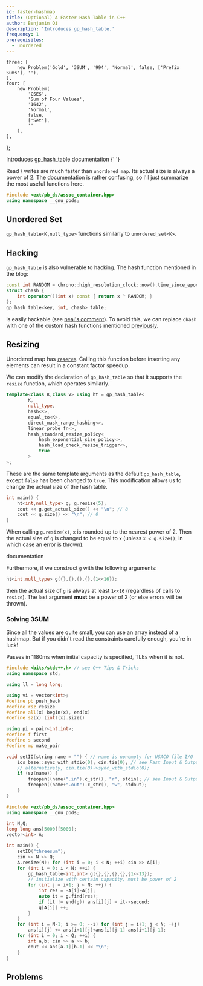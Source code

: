 ```yaml
---
id: faster-hashmap
title: (Optional) A Faster Hash Table in C++
author: Benjamin Qi
description: 'Introduces gp_hash_table.'
frequency: 1
prerequisites:
  - unordered
---
```


	three: [
		new Problem('Gold', '3SUM', '994', 'Normal', false, ['Prefix Sums'], ''),
	],
	four: [
		new Problem(
			'CSES',
			'Sum of Four Values',
			'1642',
			'Normal',
			false,
			['Set'],
			''
		),
	],
};

<Resources>
	<Resource
		source="CF"
		url="https://codeforces.com/blog/entry/60737"
		title="Chilli - Order of magnitude faster hash tables"
		starred
	>
		Introduces gp_hash_table
	</Resource>
	<Resource
		source="GCC"
		url="https://gcc.gnu.org/onlinedocs/libstdc++/ext/pb_ds/gp_hash_table.html#Resize_Policy566860465"
		title="gp_hash_table Interface"
	>
		documentation
	</Resource>
	<Resource
		source="Benq (from KACTL)"
		title="HashMap"
		url="https://github.com/bqi343/USACO/blob/master/Implementations/content/data-structures/STL%20(5)/HashMap.h"
		starred
	>
		{' '}
	</Resource>
</Resources>

<br />

Read / writes are much faster than `unordered_map`. Its actual size is always a
power of 2. The documentation is rather confusing, so I'll just summarize the
most useful functions here.

```cpp
#include <ext/pb_ds/assoc_container.hpp>
using namespace __gnu_pbds;
```

## Unordered Set

`gp_hash_table<K,null_type>` functions similarly to `unordered_set<K>`.

## Hacking

`gp_hash_table` is also vulnerable to hacking. The hash function mentioned in
the blog:

```cpp
const int RANDOM = chrono::high_resolution_clock::now().time_since_epoch().count();
struct chash {
	int operator()(int x) const { return x ^ RANDOM; }
};
gp_hash_table<key, int, chash> table;
```

is easily hackable (see
[neal's comment](https://codeforces.com/blog/entry/60737?#comment-454122)). To
avoid this, we can replace `chash` with one of the custom hash functions
mentioned [previously](/gold/unordered#another-hash-function).

## Resizing

Unordered map has
[`reserve`](http://www.cplusplus.com/reference/unordered_map/unordered_map/reserve/).
Calling this function before inserting any elements can result in a constant
factor speedup.

We can modify the declaration of `gp_hash_table` so that it supports the
`resize` function, which operates similarly.

```cpp
template<class K,class V> using ht = gp_hash_table<
		K,
		null_type,
		hash<K>,
		equal_to<K>,
		direct_mask_range_hashing<>,
		linear_probe_fn<>,
		hash_standard_resize_policy<
			hash_exponential_size_policy<>,
			hash_load_check_resize_trigger<>,
			true
		>
>;
```

These are the same template arguments as the default `gp_hash_table`, except
`false` has been changed to `true`. This modification allows us to change the
actual size of the hash table.

```cpp
int main() {
	ht<int,null_type> g; g.resize(5);
	cout << g.get_actual_size() << "\n"; // 8
	cout << g.size() << "\n"; // 0
}
```

When calling `g.resize(x)`, `x` is rounded up to the nearest power of 2. Then
the actual size of `g` is changed to be equal to `x` (unless `x < g.size()`, in
which case an error is thrown).

<Resources>
	<Resource
		source="GCC"
		url="https://gcc.gnu.org/onlinedocs/libstdc++/ext/pb_ds/hash_standard_resize_policy.html"
		title="Resize Policy"
	>
		documentation
	</Resource>
</Resources>

Furthermore, if we construct `g` with the following arguments:

```cpp
ht<int,null_type> g({},{},{},{},{1<<16});
```

then the actual size of `g` is always at least `1<<16` (regardless of calls to
`resize`). The last argument **must** be a power of 2 (or else errors will be
thrown).

### Solving 3SUM

<FocusProblem problem={problems.three[0]} />

Since all the values are quite small, you can use an array instead of a hashmap.
But if you didn't read the constraints carefully enough, you're in luck!

<Spoiler title="Solution">

<Warning>

Passes in 1180ms when initial capacity is specified, TLEs when it is not.

</Warning>

```cpp
#include <bits/stdc++.h> // see C++ Tips & Tricks
using namespace std;

using ll = long long;

using vi = vector<int>;
#define pb push_back
#define rsz resize
#define all(x) begin(x), end(x)
#define sz(x) (int)(x).size()

using pi = pair<int,int>;
#define f first
#define s second
#define mp make_pair

void setIO(string name = "") { // name is nonempty for USACO file I/O
	ios_base::sync_with_stdio(0); cin.tie(0); // see Fast Input & Output
	// alternatively, cin.tie(0)->sync_with_stdio(0);
	if (sz(name)) {
		freopen((name+".in").c_str(), "r", stdin); // see Input & Output
		freopen((name+".out").c_str(), "w", stdout);
	}
}

#include <ext/pb_ds/assoc_container.hpp>
using namespace __gnu_pbds;

int N,Q;
long long ans[5000][5000];
vector<int> A;

int main() {
	setIO("threesum");
	cin >> N >> Q;
	A.resize(N); for (int i = 0; i < N; ++i) cin >> A[i];
	for (int i = 0; i < N; ++i) {
		gp_hash_table<int,int> g({},{},{},{},{1<<13});
		// initialize with certain capacity, must be power of 2
		for (int j = i+1; j < N; ++j) {
			int res = -A[i]-A[j];
			auto it = g.find(res);
			if (it != end(g)) ans[i][j] = it->second;
			g[A[j]] ++;
		}
	}
	for (int i = N-1; i >= 0; --i) for (int j = i+1; j < N; ++j)
		ans[i][j] += ans[i+1][j]+ans[i][j-1]-ans[i+1][j-1];
	for (int i = 0; i < Q; ++i) {
		int a,b; cin >> a >> b;
		cout << ans[a-1][b-1] << "\n";
	}
}
```

</Spoiler>

## Problems

<Problems problems={problems.four} />
